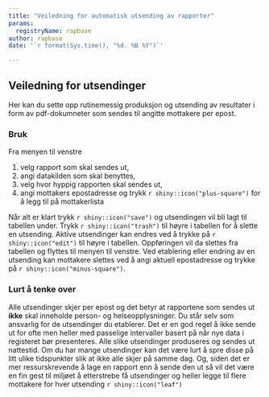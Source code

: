 ```yaml
---
title: "Veiledning for automatisk utsending av rapporter"
params:
  registryName: rapbase
author: rapbase
date: '`r format(Sys.time(), "%d. %B %Y")`'

---
```



## Veiledning for utsendinger
Her kan du sette opp rutinemessig produksjon og utsending av resultater i form av pdf-dokumneter som sendes til angitte mottakere per epost.

### Bruk
Fra menyen til venstre

1. velg rapport som skal sendes ut,
1. angi datakilden som skal benyttes,
1. velg hvor hyppig rapporten skal sendes ut,
1. angi mottakers epostadresse og trykk `r shiny::icon("plus-square")` for å legg til på mottakerlista

Når alt er klart trykk `r shiny::icon("save")` og utsendingen vil bli lagt til tabellen under. Trykk `r shiny::icon("trash")` til høyre i tabellen for å slette en utsending. Aktive utsendinger kan endres ved å trykke på `r shiny::icon("edit")` til høyre i tabellen. Oppføringen vil da slettes fra tabellen og flyttes til menyen til venstre. Ved etablering eller endring av en utsending kan mottakere slettes ved å angi aktuell epostadresse og trykke på `r shiny::icon("minus-square")`.

### Lurt å tenke over
Alle utsendinger skjer per epost og det betyr at rapportene som sendes ut __ikke__ skal inneholde person- og helseopplysninger. Du står selv som ansvarlig for de utsendinger du etablerer. Det er en god regel å ikke sende ut for ofte men heller med passelige intervaller basert på når nye data i registeret bør presenteres. Alle slike utsendinger produseres og sendes ut nattestid. Om du har mange utsendinger kan det være lurt å spre disse på litt ulike tidspunkter slik at ikke alle skjer på samme dag. Og, siden det er mer ressurskrevende å lage en rapport enn å sende den ut så vil det være en fin gest til miljøet å etterstrebe få utsendinger og heller legge til flere mottakere for hver utsending `r shiny::icon("leaf")`